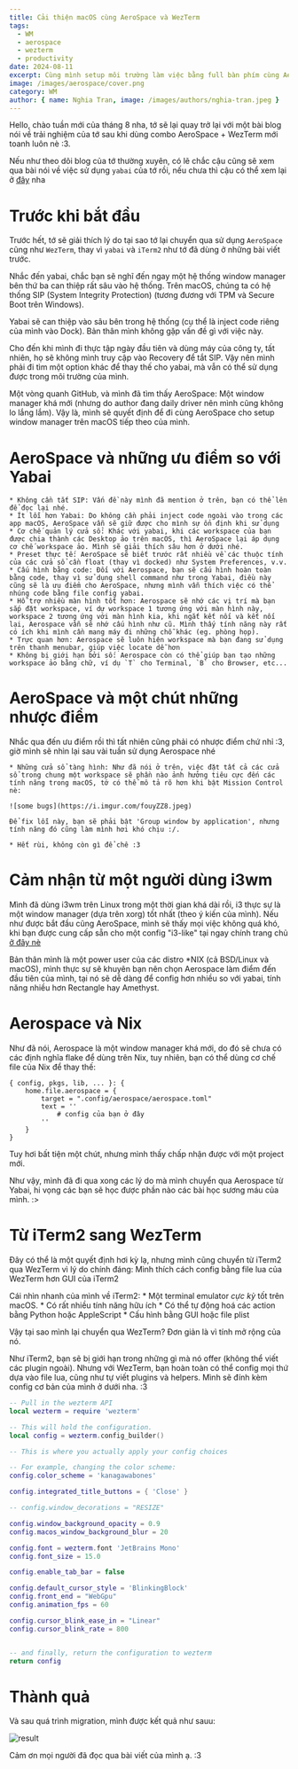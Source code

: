 ```yaml
---
title: Cải thiện macOS cùng AeroSpace và WezTerm
tags: 
  - WM
  - aerospace
  - wezterm
  - productivity
date: 2024-08-11
excerpt: Cùng mình setup môi trường làm việc bằng full bàn phím cùng AeroSpace và WezTerm
image: /images/aerospace/cover.png
category: WM
author: { name: Nghia Tran, image: /images/authors/nghia-tran.jpeg }
---
```


Hello, chào tuần mới của tháng 8 nha, tớ sẽ lại quay trở lại với một bài blog nói về trải nghiệm của tớ sau khi dùng combo AeroSpace + WezTerm mới toanh luôn nè :3.

Nếu như theo dõi blog của tớ thường xuyên, có lẽ chắc cậu cũng sẽ xem qua bài nói về việc sử dụng `yabai` của tớ rồi, nếu chưa thì cậu có thể xem lại ở [đây](https://www.twilight.fyi/posts/nang-cao-hieu-suat-lam-viec-cung-tiling-window-manager) nha

# Trước khi bắt đầu 

Trước hết, tớ sẽ giải thích lý do tại sao tớ lại chuyển qua sử dụng `AeroSpace` cũng như `WezTerm`, thay vì `yabai` và `iTerm2` như tớ đã dùng ở những bài viết trước.

Nhắc đến yabai, chắc bạn sẽ nghĩ đến ngay một hệ thống window manager bên thứ ba can thiệp rất sâu vào hệ thống. Trên macOS, chúng ta có hệ thống SIP (System Integrity Protection) (tương đương với TPM và Secure Boot trên Windows).

Yabai sẽ can thiệp vào sâu bên trong hệ thống (cụ thể là inject code riêng của mình vào Dock). Bản thân mình không gặp vấn đề gì với việc này.

Cho đến khi mình đi thực tập ngày đầu tiên và dùng máy của công ty, tất nhiên, họ sẽ không mình truy cập vào Recovery để tắt SIP. Vậy nên mình phải đi tìm một option khác để thay thế cho yabai, mà vẫn có thể sử dụng được trong môi trường của mình.

Một vòng quanh GitHub, và mình đã tìm thấy AeroSpace: Một window manager khá mới (nhưng do author đang daily driver nên mình cũng không lo lắng lắm). Vậy là, mình sẽ quyết định để đi cùng AeroSpace cho setup window manager trên macOS tiếp theo của mình.

# AeroSpace và những ưu điểm so với Yabai 

	* Không cần tắt SIP: Vấn đề này mình đã mention ở trên, bạn có thể lên để đọc lại nhé.
	* Ít lỗi hơn Yabai: Do không cần phải inject code ngoài vào trong các app macOS, AeroSpace vẫn sẽ giữ được cho mình sự ổn định khi sử dụng 
	* Cơ chế quản lý cửa sổ: Khác với yabai, khi các workspace của bạn được chia thành các Desktop ảo trên macOS, thì AeroSpace lại áp dụng cơ chế workspace ảo. Mình sẽ giải thích sâu hơn ở dưới nhé.
	* Preset thực tế: AeroSpace sẽ biết trước rất nhiều về các thuộc tính của các cửa sổ cần float (thay vì docked) như System Preferences, v.v.
	* Cấu hình bằng code: Đối với Aerospace, bạn sẽ cấu hình hoàn toàn bằng code, thay vì sử dụng shell command như trong Yabai, điều này cũng sẽ là ưu điểm cho AeroSpace, nhưng mình vẫn thích việc có thể nhúng code bằng file config yabai.
	* Hỗ trợ nhiều màn hình tốt hơn: Aerospace sẽ nhớ các vị trí mà bạn sắp đặt workspace, ví dự workspace 1 tương ứng với màn hình này, workspace 2 tương ứng với màn hình kia, khi ngắt kết nối và kết nối lại, Aerospace vẫn sẽ nhớ cấu hình như cũ. Mình thấy tính năng này rất có ích khi mình cần mang máy đi những chỗ khác (eg. phòng họp).
	* Trực quan hơn: Aerospace sẽ luôn hiện workspace mà bạn đang sử dụng trên thanh menubar, giúp việc locate dễ hơn 
	* Không bị giới hạn bởi số: Aerospace còn có thể giúp bạn tạo những workspace ảo bằng chữ, ví dụ `T` cho Terminal, `B` cho Browser, etc...

# AeroSpace và một chút những nhược điểm 

Nhắc qua đến ưu điểm rồi thì tất nhiên cũng phải có nhược điểm chứ nhỉ :3, giờ mình sẽ nhìn lại sau vài tuần sử dụng Aerospace nhé

	* Những cửa sổ tàng hình: Như đã nói ở trên, việc đặt tất cả các cửa sổ trong chung một workspace sẽ phần nào ảnh hưởng tiêu cực đến các tính năng trong macOS, tớ có thể mô tả rõ hơn khi bật Mission Control nè:

	![some bugs](https://i.imgur.com/fouyZZ8.jpeg)

	Để fix lỗi này, bạn sẽ phải bật 'Group window by application', nhưng tính năng đó cũng làm mình hơi khó chịu :/.

	* Hết rùi, không còn gì để chê :3

# Cảm nhận từ một người dùng i3wm

Mình đã dùng i3wm trên Linux trong một thời gian khá dài rồi, i3 thực sự là một window manager (dựa trên xorg) tốt nhất (theo ý kiến của mình). 
Nếu như được bắt đầu cũng AeroSpace, mình sẽ thấy mọi việc không quá khó, khi bạn được cung cấp sẵn cho một config "i3-like" tại ngay chính trang chủ [ở đây nè](https://nikitabobko.github.io/AeroSpace/config-examples#i3-like-config)

Bản thân mình là một power user của các distro *NIX (cả BSD/Linux và macOS), mình thực sự sẽ khuyên bạn nên chọn Aerospace làm điểm đến đầu tiên của mình, tại nó sẽ dễ dàng để config hơn nhiều so với yabai, tính năng nhiều hơn Rectangle hay Amethyst.

# Aerospace và Nix 
Như đã nói, Aerospace là một window manager khá mới, do đó sẽ chưa có các định nghĩa flake để dùng trên Nix, tuy nhiên, bạn có thể dùng cơ chế file của Nix để thay thế: 

```
{ config, pkgs, lib, ... }: {
	home.file.aerospace = {
		target = ".config/aerospace/aerospace.toml"
		text = ''
			# config của bạn ở đây
		''
	}
}
```

Tuy hơi bất tiện một chút, nhưng mình thấy chấp nhận được với một project mới.


Như vậy, mình đã đi qua xong các lý do mà mình chuyển qua Aerospace từ Yabai, hi vọng các bạn sẽ học được phần nào các bài học sương máu của mình. :>

# Từ iTerm2 sang WezTerm 
Đây có thể là một quyết định hơi kỳ lạ, nhưng mình cũng chuyển từ iTerm2 qua WezTerm vì lý do chính đáng: Mình thích cách config bằng file lua của WezTerm hơn GUI của iTerm2 

Cái nhìn nhanh của mình về iTerm2:
	* Một terminal emulator *cực kỳ* tốt trên macOS. 
	* Có rất nhiều tính năng hữu ích 
	* Có thể tự động hoá các action bằng Python hoặc AppleScript
	* Cấu hình bằng GUI hoặc file plist

Vậy tại sao mình lại chuyển qua WezTerm? Đơn giản là vì tính mở rộng của nó.

Như iTerm2, bạn sẽ bị giới hạn trong những gì mà nó offer (không thể viết các plugin ngoài). Nhưng với WezTerm, bạn hoàn toàn có thể config mọi thứ dựa vào file lua, cũng như tự viết plugins và helpers. Mình sẽ đính kèm config cơ bản của mình ở dưới nha. :3

```lua
-- Pull in the wezterm API
local wezterm = require 'wezterm'

-- This will hold the configuration.
local config = wezterm.config_builder()

-- This is where you actually apply your config choices

-- For example, changing the color scheme:
config.color_scheme = 'kanagawabones'

config.integrated_title_buttons = { 'Close' }

-- config.window_decorations = "RESIZE"

config.window_background_opacity = 0.9
config.macos_window_background_blur = 20

config.font = wezterm.font 'JetBrains Mono'
config.font_size = 15.0 

config.enable_tab_bar = false 

config.default_cursor_style = 'BlinkingBlock'
config.front_end = "WebGpu"
config.animation_fps = 60

config.cursor_blink_ease_in = "Linear"
config.cursor_blink_rate = 800


-- and finally, return the configuration to wezterm
return config
```

# Thành quả 

Và sau quá trình migration, mình được kết quả như sauu:

![result](https://i.imgur.com/f7LTerv.png)

Cảm ơn mọi người đã đọc qua bài viết của mình ạ. :3
